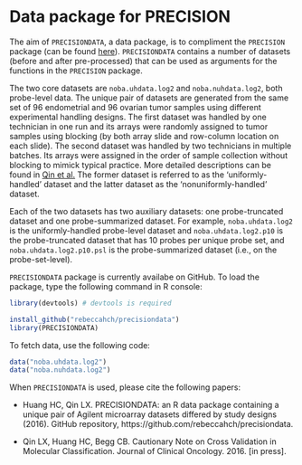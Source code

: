 # Data package for PRECISION

The aim of `PRECISIONDATA`, a data package, is to compliment the `PRECISION` package (can be found [here](https://github.com/rebeccahch/precision)). `PRECISIONDATA` contains a number of datasets (before and after pre-processed) that can be used as arguments for the functions in the `PRECISION` package. 

The two core datasets are `noba.uhdata.log2` and `noba.nuhdata.log2`, both probe-level data. The unique pair of datasets are generated from the same set of 96 endometrial and 96 ovarian tumor samples using different experimental handling designs. The first dataset was handled by one technician in one run and its arrays were randomly assigned to tumor samples using blocking (by both array slide and row-column location on each slide). The second dataset was handled by two technicians in multiple batches. Its arrays were assigned in the order of sample collection without blocking to mimick typical practice. More detailed descriptions can be found in [Qin et al.](http://clincancerres.aacrjournals.org/content/20/13/3371.long) The former dataset is referred to as the 'uniformly-handled' dataset and the latter dataset as the 'nonuniformly-handled' dataset.

Each of the two datasets has two auxiliary datasets: one probe-truncated dataset and one probe-summarized dataset. For example, `noba.uhdata.log2` is the uniformly-handled probe-level dataset and `noba.uhdata.log2.p10` is the probe-truncated dataset that has 10 probes per unique probe set, and `noba.uhdata.log2.p10.psl` is the probe-summarized dataset (i.e., on the probe-set-level).

`PRECISIONDATA` package is currently availabe on GitHub. To load the package, type the following command in R console:

```r
library(devtools) # devtools is required

install_github("rebeccahch/precisiondata")
library(PRECISIONDATA)

```

To fetch data, use the following code:

```r
data("noba.uhdata.log2")
data("noba.nuhdata.log2")
```

When `PRECISIONDATA` is used, please cite the following papers:

- Huang HC, Qin LX. PRECISIONDATA: an R data package containing a unique pair of Agilent microarray datasets differed by study designs (2016). GitHub repository, https://github.com/rebeccahch/precisiondata.

- Qin LX, Huang HC, Begg CB. Cautionary Note on Cross Validation in Molecular Classification. Journal of Clinical Oncology. 2016. [in press].
